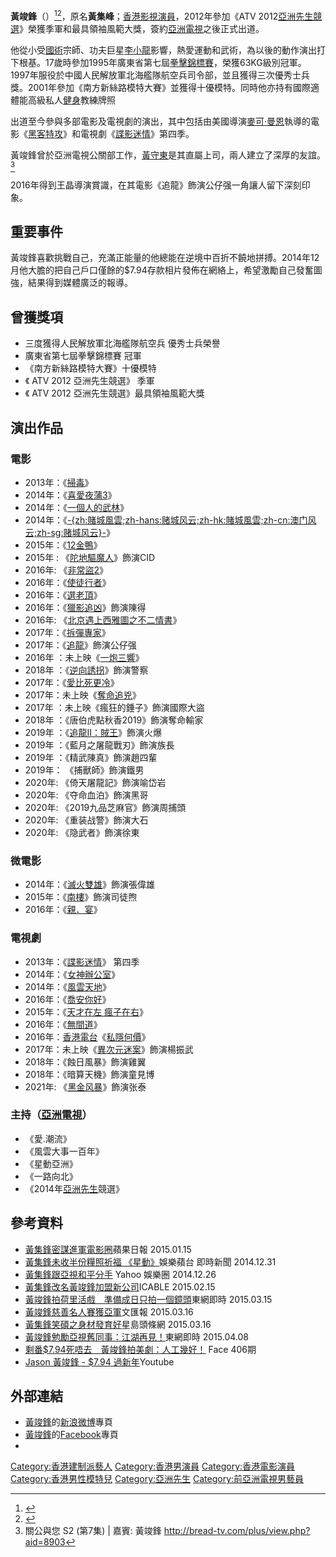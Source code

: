 {{more footnotes|time=2020-04-10}}
{{藝人
|姓名 = 黃竣鋒 
|類型 = 男演員
|圖片 = 黃竣鋒.jpg
|圖片簡介 = 應《[[中國新聞網|中國新聞網]]》邀請拍攝支持短片
|英文名 = Jason Wong
|語言= 粵語、英語、國語、閩南話
|出生日期 = {{Birth date and age|1978|7|8}}
|出生地點 = {{CHN-1949}}[[廣東省|廣東省]]
|國籍 = {{CNHK}}
|職業 = 
|活躍年代 = 2012年至今
|經紀公司 = [[亞洲電視|亞洲電視]]（2012年-2014年）<br />[[拾星堂|拾星堂]]（2015年-2016年）}}

'''黃竣鋒'''（{{lang|en|Jason Wong }}）<ref>{{cite news|url=http://hk.apple.nextmedia.com/entertainment/art/20150225/19053469 | title=黃集（竣）鋒廣告玩7.9噱頭 |publisher=[[蘋果日報_(香港)|蘋果日報]] |date=2015-02-25}}</ref><ref>{{cite news|url=https://hk.news.yahoo.com/%E9%BB%83%E9%9B%86%E9%8B%92%E6%94%B9%E5%90%8D%E7%AB%A3%E5%B3%B0%E9%87%8D%E6%96%B0%E5%87%BA%E7%99%BC-215520157.html | title=黃集鋒改名竣鋒重新出發 |publisher=[[星島日報|星島日報]] |date=2015年2月18日 }}</ref>，原名'''黃集峰'''；[[香港|香港]][[影視演員|影視演員]]，2012年參加《ATV 2012[[亞洲先生競選|亞洲先生競選]]》榮獲季軍和最具領袖風範大獎，簽約[[亞洲電視|亞洲電視]]之後正式出道。

他從小受[[國術|國術]]宗師、功夫巨星[[李小龍|李小龍]]影響，熱愛運動和武術，為以後的動作演出打下根基。17歲時參加1995年廣東省第七屆[[拳擊|拳擊錦標賽]]，榮獲63KG級別冠軍。1997年服役於中國人民解放軍北海艦隊航空兵司令部，並且獲得三次優秀士兵獎。2001年參加《南方新絲路模特大賽》並獲得十優模特。同時他亦持有國際適體能高級私人[[健身|健身]]教練牌照

出道至今參與多部電影及電視劇的演出，其中包括由美國導演[[麥可·曼恩|麥可·曼恩]]執導的電影《[[黑帽駭客|黑客特攻]]》和電視劇《[[諜影迷情|諜影迷情]]》第四季。

黃竣鋒曾於亞洲電視公關部工作，[[黃守東|黃守東]]是其直屬上司，兩人建立了深厚的友誼。<ref>關公與您 S2 (第7集) | 嘉賓: 黃竣鋒 http://bread-tv.com/plus/view.php?aid=8903</ref>

{{cn|2015年在內地工作期間遇上交通意外出手相助，事件爆光後被傳媒廣泛報導稱之為見義勇為的港星}}

2016年得到王晶導演賞識，在其電影《追龍》飾演公仔强一角讓人留下深刻印象。

==重要事件==
黃竣鋒喜歡挑戰自己，充滿正能量的他總能在逆境中百折不饒地拼搏。2014年12月他大膽的把自己戶口僅餘的$7.94存款相片發佈在網絡上，希望激勵自己發奮圖強，結果得到媒體廣泛的報導。

==曾獲獎項==
*三度獲得人民解放軍北海艦隊航空兵 優秀士兵榮譽 
*廣東省第七屆拳擊錦標賽  冠軍 
*《南方新絲路模特大賽》十優模特 
*《 ATV 2012 亞洲先生競選》 季軍 
*《 ATV 2012 亞洲先生競選》最具領袖風範大獎 

==演出作品==
===電影===
*2013年：《[[掃毒|掃毒]]》 
*2014年：《[[喜愛夜蒲3|喜愛夜蒲3]]》
*2014年：《[[一個人的武林|一個人的武林]]》
*2014年：《[[賭城風雲_(2014年電影)|-{zh:賭城風雲;zh-hans:赌城风云;zh-hk:賭城風雲;zh-cn:澳门风云;zh-sg:赌城风云}-]]》
*2015年：《[[12金鴨|12金鴨]]》
*2015年 : 《[[陀地驅魔人|陀地驅魔人]]》飾演CID
*2016年:  《[[非常盜2|非常盜2]]》
*2016年：《[[使徒行者_(電影)|使徒行者]]》
*2016年：《[[選老頂|選老頂]]》
*2016年：《[[獵影追凶|獵影追凶]]》飾演陳得
*2016年:  《[[北京遇上西雅圖之不二情書|北京遇上西雅圖之不二情書]]》
*2017年：《[[拆彈專家_(電影)|拆彈專家]]》
*2017年：《[[追龍_(電影)|追龍]]》飾演公仔强
*2016年 ：未上映《[[一炮三響|一炮三響]]》
*2018年 ：《[[逆向誘拐|逆向誘拐]]》飾演警察
*2017年：《[[愛比死更冷_(2018年電影)|愛比死更冷]]》
*2017年：未上映《[[奪命追兇|奪命追兇]]》
*2017年 ：未上映《瘋狂的錘子》飾演國際大盜
*2018年 ：《唐伯虎點秋香2019》飾演奪命輸家
*2019年 ：《[[追龍II：賊王|追龍II：賊王]]》飾演火爆
*2019年 ：《藍月之屠龍戰刃》飾演族長
*2019年 ：《精武陳真》飾演趙四輩
*2019年： 《捕獸師》飾演鐵男
*2020年: 《倚天屠龍記》飾演喻岱岩
*2020年: 《夺命血泊》飾演黑哥
*2020年: 《2019九品芝麻官》飾演周捕頭
*2020年: 《重装战警》飾演大石
*2020年: 《隐武者》飾演徐東

===微電影===
*2014年：《[[滅火雙雄|滅火雙雄]]》飾演張偉雄
*2015年：《[[南樓|南樓]]》飾演司徒煦
*2016年：《[[親．宴|親．宴]]》

===電視劇===
*2013年：《[[諜影迷情|諜影迷情]]》  第四季
*2014年：《[[女神辦公室|女神辦公室]]》
*2014年：《[[風雲天地|風雲天地]]》
*2016年：《[[喬安你好|喬安你好]]》
*2015年：《[[天才在左_瘋子在右|天才在左 瘋子在右]]》
*2016年：《[[無間道|無間道]]》
*2016年：[[香港電台|香港電台]]《[[私隱何價|私隱何價]]》
*2017年：未上映《[[異次元迷案|異次元迷案]]》飾演楊振武
*2018年：《蝕日風暴》飾演雞翼
*2018年：《暗算天機》飾演童見博
*2021年: 《[[黑金風暴|黑金风暴]]》飾演张泰

===主持（[[亞洲電視|亞洲電視]]）===
*《愛.潮流》
*《風雲大事一百年》
*《星動亞洲》
*《一路向北》
*《2014年[[亞洲先生|亞洲先生]]競選》

==參考資料==
{{reflist}}
*[http://hk.apple.nextmedia.com/entertainment/art/20150115/19002708 黃集鋒密謀進軍電影圈 ]蘋果日報 2015.01.15
*[http://hk.apple.nextmedia.com/enews/realtime/20141231/53283841 黃集鋒未收半份糧照祈福 《星動》]娛樂蘋台 即時新聞 2014.12.31 
*[https://hk.celebrity.yahoo.com/news/%E9%BB%83%E9%9B%86%E9%8B%92%E8%B7%9F%E4%BA%9E%E8%A6%96%E5%92%8C%E5%B9%B3%E5%88%86%E6%89%8B-215627673.html 黃集鋒跟亞視和平分手] Yahoo 娛樂圈 2014.12.26
*[http://ent.i-cable.com/cen/news_video/index.php?video_id=45840 黃集鋒改名黃竣鋒加盟新公司]ICABLE 2015.02.15
*[http://www.on.cc/hk/bkn/cnt/entertainment/20150315/bkn-20150315095058377-0315_00862_001.html 黃竣鋒拍荷里活戲　準備成日只拍一個鏡頭]東網即時 2015.03.15
*[http://paper.wenweipo.com/2015/03/16/EN1503160020.htm 黃竣鋒慈善名人賽獲亞軍]文匯報 2015.03.16
*[http://www.stheadline.com/inews-content.php?cat=f&nid=947100 黃集鋒笑碩之身材發育好]星島頭條網 2015.03.16
*[http://hk.on.cc/hk/bkn/cnt/entertainment/20150408/bkn-20150408105141044-0408_00862_001.html 黃竣鋒勉勵亞視舊同事：江湖再見！]東網即時 2015.04.08
*[http://hk.face.nextmedia.com/article/406/17493938 剩番$7.94死唔去　黃竣鋒拍美劇：人工幾好！] Face 406期
*[https://www.youtube.com/watch?v=Pwb42apCuK0 Jason 黃竣鋒 - $7.94 過新年 ]Youtube

==外部連結==
*[http://www.weibo.com/u/2242760915 黃竣鋒]的[[新浪微博|新浪微博]]專頁
*[https://www.facebook.com/jason708 黃竣鋒]的[[Facebook|Facebook]]專頁
*{{instagram|w.jason}}
[[Category:香港建制派藝人|Category:香港建制派藝人]]
[[Category:香港男演員|Category:香港男演員]]
[[Category:香港電影演員|Category:香港電影演員]]
[[Category:香港男性模特兒|Category:香港男性模特兒]]
[[Category:亞洲先生|Category:亞洲先生]]
[[Category:前亞洲電視男藝員|Category:前亞洲電視男藝員]]